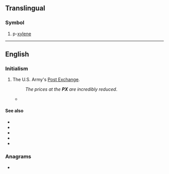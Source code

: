{{also|px|℞|πχ}}
==Translingual==

===Symbol===
{{head|mul|symbol}}
# p-[[xylene]]

----

==English==
{{wikipedia|Post exchange}}

===Initialism===
{{rfc-header|Initialism}}
{{head|en|initialism}}

# {{lb|en|US|military}} The U.S. Army's [[Post Exchange]].
#: ''The prices at the '''PX''' are incredibly reduced''.
#* {{quote-text|year=2002|author=Jack Allsup|title=Mountains of Hope|page=50|passage=Some straight legs caught a trooper at the post exchange ('''PX''') one day and made him unblouse his boots.}}

====See also====
* {{l|en|BX}}
* {{l|en|CGX}}
* {{l|en|commissary}}
* {{l|en|MCX}}
* {{l|en|NEX}}

===Anagrams===
* {{l|en|XP}}